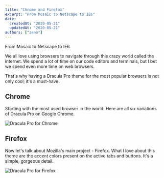 ```yaml
---
title: "Chrome and Firefox"
excerpt: "From Mosaic to Netscape to IE6"
date:
  createdAt: "2020-05-21"
  updatedAt: "2020-05-21"
authors: ["zeno"]
---
```


From Mosaic to Netscape to IE6.

We all love using browsers to navigate through this crazy world called the internet. We spend a lot of time on our code editors and terminals, but I bet we spend even more time on web browsers.

That's why having a Dracula Pro theme for the most popular browsers is not only cool; it's a must-have.

## Chrome

Starting with the most used browser in the world. Here are all six variations of Dracula Pro on Google Chrome.

![Dracula Pro for Chrome](/images/logs/chrome-and-firefox-a.png)

## Firefox

Now let's talk about Mozilla's main project - Firefox. What I love about this theme are the accent colors present on the active tabs and buttons. It's a simple, gorgeous detail.

![Dracula Pro for Firefox](/images/logs/chrome-and-firefox-b.png)
